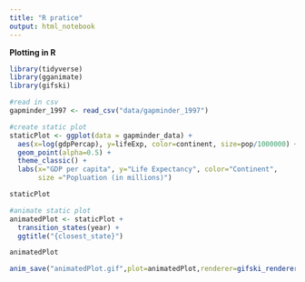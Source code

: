 ```yaml
---
title: "R pratice"
output: html_notebook
---
```


**Plotting in R**

```r
library(tidyverse)
library(gganimate)
library(gifski)
```

```r
#read in csv
gapminder_1997 <- read_csv("data/gapminder_1997")

#create static plot
staticPlot <- ggplot(data = gapminder_data) + 
  aes(x=log(gdpPercap), y=lifeExp, color=continent, size=pop/1000000) + 
  geom_point(alpha=0.5) + 
  theme_classic() + 
  labs(x="GDP per capita", y="Life Expectancy", color="Continent",
       size ="Popluation (in millions)") 

staticPlot
```

```r
#animate static plot
animatedPlot <- staticPlot + 
  transition_states(year) + 
  ggtitle("{closest_state}")

animatedPlot

anim_save("animatedPlot.gif",plot=animatedPlot,renderer=gifski_renderer())
```



